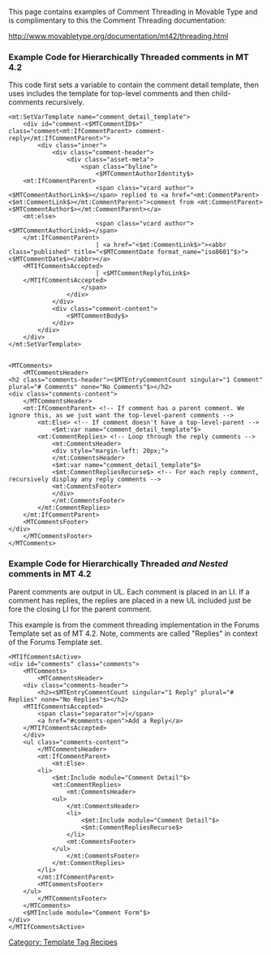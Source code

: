 [[Category: Template Tag Recipes]]

This page contains examples of Comment Threading in Movable Type and is complimentary to this the Comment Threading documentation:

http://www.movabletype.org/documentation/mt42/threading.html


=== Example Code for Hierarchically Threaded comments in MT 4.2 ===

This code first sets a variable to contain the comment detail template, then uses includes the template for top-level comments and then child-comments recursively.

<pre>
<mt:SetVarTemplate name="comment_detail_template">
    <div id="comment-<$MTCommentID$>" class="comment<mt:IfCommentParent> comment-reply</mt:IfCommentParent>">
        <div class="inner">
            <div class="comment-header">
                <div class="asset-meta">
                    <span class="byline">
                        <$MTCommentAuthorIdentity$>
    <mt:IfCommentParent>
                        <span class="vcard author"><$MTCommentAuthorLink$></span> replied to <a href="<mt:CommentParent><$mt:CommentLink$></mt:CommentParent>">comment from <mt:CommentParent><$MTCommentAuthor$></mt:CommentParent></a>
    <mt:else>
                        <span class="vcard author"><$MTCommentAuthorLink$></span>
    </mt:IfCommentParent>
                        | <a href="<$mt:CommentLink$>"><abbr class="published" title="<$MTCommentDate format_name="iso8601"$>"><$MTCommentDate$></abbr></a>
    <MTIfCommentsAccepted>
                        | <$MTCommentReplyToLink$>
    </MTIfCommentsAccepted>
                    </span>
                </div>
            </div>
            <div class="comment-content">
                <$MTCommentBody$>
            </div>
        </div>
    </div>
</mt:SetVarTemplate>


<MTComments>
    <MTCommentsHeader>
<h2 class="comments-header"><$MTEntryCommentCount singular="1 Comment" plural="# Comments" none="No Comments"$></h2>
<div class="comments-content">
    </MTCommentsHeader>
    <mt:IfCommentParent> <!-- If comment has a parent comment. We ignore this, as we just want the top-level-parent comments -->
        <mt:Else> <!-- If comment doesn't have a top-level-parent -->
            <$mt:var name="comment_detail_template"$>
        <mt:CommentReplies> <!-- Loop through the reply comments -->
            <mt:CommentsHeader>
            <div style="margin-left: 20px;">
            </mt:CommentsHeader>
            <$mt:var name="comment_detail_template"$>
            <$mt:CommentRepliesRecurse$> <!-- For each reply comment, recursively display any reply comments -->    
            <mt:CommentsFooter>
            </div>
            </mt:CommentsFooter>
        </mt:CommentReplies>
    </mt:IfCommentParent>
    <MTCommentsFooter>
</div>
    </MTCommentsFooter>
</MTComments>
</pre>


=== Example Code for Hierarchically Threaded ''and Nested'' comments in MT 4.2 ===

Parent comments are output in UL. Each comment is placed in an LI. If a comment has replies, the replies are placed in a new UL included just be fore the closing LI for the parent comment.

This example is from the comment threading implementation in the Forums Template set as of  MT 4.2. Note, comments are called "Replies" in context of the Forums Template set.

<pre>
<MTIfCommentsActive>
<div id="comments" class="comments">
    <MTComments>
        <MTCommentsHeader>
    <div class="comments-header">
        <h2><$MTEntryCommentCount singular="1 Reply" plural="# Replies" none="No Replies"$></h2>
    <MTIfCommentsAccepted>
        <span class="separator">|</span>
        <a href="#comments-open">Add a Reply</a>
    </MTIfCommentsAccepted>
    </div>
    <ul class="comments-content">
        </MTCommentsHeader>
        <mt:IfCommentParent>
            <mt:Else>
        <li>
            <$mt:Include module="Comment Detail"$>
            <mt:CommentReplies>
                <mt:CommentsHeader>
            <ul>
                </mt:CommentsHeader>
                <li>
                    <$mt:Include module="Comment Detail"$>
                    <$mt:CommentRepliesRecurse$>
                </li>
                <mt:CommentsFooter>
            </ul>
                </mt:CommentsFooter>
            </mt:CommentReplies>
        </li>
        </mt:IfCommentParent>
        <MTCommentsFooter>
    </ul>
        </MTCommentsFooter>
    </MTComments>
    <$MTInclude module="Comment Form"$>
</div>
</MTIfCommentsActive>
</pre>

